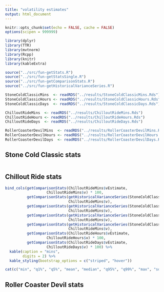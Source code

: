 ```yaml
---
title: "volatility estimates"
output: html_document
---
```


```r
knitr::opts_chunk$set(echo = FALSE, cache = FALSE)
options(scipen = 999999)

library(dplyr)
library(TTR)
library(mvtnorm)
library(Rcpp)
library(knitr)
library(kableExtra)

source("../src/fun-getStats.R")
source("../src/fun-getStatsSingle.R")
source("../src/fun-getComparisonStats.R")
source("../src/fun-getHistoricalVarianceSeries.R")
```

```r
StoneColdClassicMins  <- readRDS("../results/StoneColdClassicMins.Rds")
StoneColdClassicHours <- readRDS("../results/StoneColdClassicHours.Rds")
StoneColdClassicDays  <- readRDS("../results/StoneColdClassicDays.Rds")

ChilloutRideMins  <- readRDS("../results/ChilloutRideMins.Rds")
ChilloutRideHours <- readRDS("../results/ChilloutRideHours.Rds")
ChilloutRideDays  <- readRDS("../results/ChilloutRideDays.Rds")

RollerCoasterDevilMins  <- readRDS("../results/RollerCoasterDevilMins.Rds")
RollerCoasterDevilHours <- readRDS("../results/RollerCoasterDevilHours.Rds")
RollerCoasterDevilDays  <- readRDS("../results/RollerCoasterDevilDays.Rds")
```

## Stone Cold Classic stats

```r

```

## Chillout Ride stats

```r
bind_cols(getComparisonStats(ChilloutRideMins$vEstimate,
                   ChilloutRideMins$v) * 100,
          getComparisonStats(getHistoricalVarianceSeries(StoneColdClassicMins$R, 60, 1 / (252 * 405)),
                             ChilloutRideMins$v),
          getComparisonStats(getHistoricalVarianceSeries(StoneColdClassicMins$R, 405, 1 / (252 * 405)),
                             ChilloutRideMins$v),
          getComparisonStats(getHistoricalVarianceSeries(StoneColdClassicMins$R, 2025, 1 / (252 * 405)),
                             ChilloutRideMins$v),
          getComparisonStats(getHistoricalVarianceSeries(StoneColdClassicMins$R, 8505, 1 / (252 * 405)),
                             ChilloutRideMins$v),
          getComparisonStats(ChilloutRideHours$vEstimate,
                   ChilloutRideHours$v) * 100,
          getComparisonStats(ChilloutRideDays$vEstimate,
                   ChilloutRideDays$v) * 100) %>%
  kable(caption = "mins",
        digits = 2) %>%
  kable_styling(bootstrap_options = c("striped", "hover"))

cat(c("min", "q1%", "q5%", "mean", "median", "q95%", "q99%", "max", "sd"))
```

## Roller Coaster Devil stats

```r

```
